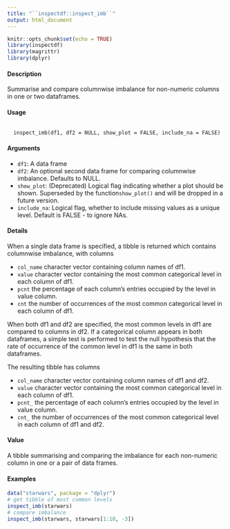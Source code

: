 ---
title: "``inspectdf::inspect_imb``"
output: html_document
---

```{r setup, include=FALSE}
knitr::opts_chunk$set(echo = TRUE)
library(inspectdf)
library(magrittr)
library(dplyr)
```


#### Description
Summarise and compare columnwise imbalance for non-numeric columns in one or two dataframes.

#### Usage

<pre><code>
  inspect_imb(df1, df2 = NULL, show_plot = FALSE, include_na = FALSE)
</code></pre>
  
#### Arguments
  
* ``df1``: A data frame
* ``df2``: An optional second data frame for comparing columnwise imbalance. Defaults to NULL.
* ``show_plot``: (Deprecated) Logical flag indicating whether a plot should be shown. Superseded by the function``show_plot()`` and will be dropped in a future version.
* ``include_na``: Logical flag, whether to include missing values as a unique level. Default is
FALSE - to ignore NAs.

#### Details

When a single data frame is specified, a tibble is returned which contains columnwise imbalance,
with columns

*  ``col_name`` character vector containing column names of df1.
*  ``value`` character vector containing the most common categorical level in each column of df1.
*  ``pcnt`` the percentage of each column's entries occupied by the level in value column.
*  ``cnt`` the number of occurrences of the most common categorical level in each column of df1.


When both df1 and df2 are specified, the most common levels in df1 are compared to columns in df2. If a categorical column appears in both dataframes, a simple test is performed to test the null hypothesis that the rate of occurrence of the common level in df1 is the same in both dataframes.

The resulting tibble has columns

*  ``col_name`` character vector containing column names of df1 and df2.
*  ``value`` character vector containing the most common categorical level in each column of df1.
*  ``pcnt_`` the percentage of each column's entries occupied by the level in value column.
*  ``cnt_`` the number of occurrences of the most common categorical level in each column of df1 and df2.

#### Value

A tibble summarising and comparing the imbalance for each non-numeric column in one or a pair
of data frames.

#### Examples 

```{r}
data("starwars", package = "dplyr")
# get tibble of most common levels
inspect_imb(starwars)
# compare imbalance
inspect_imb(starwars, starwars[1:10, -3])
```

